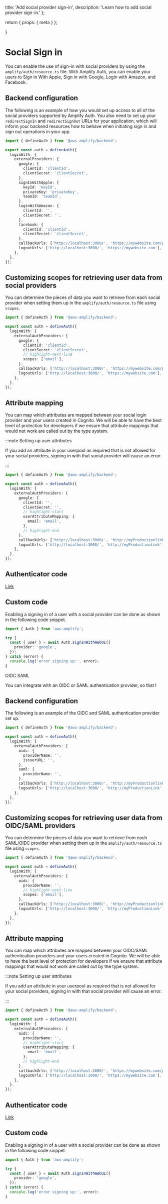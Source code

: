   title: 'Add social provider sign-in',
  description:
    'Learn how to add social provider sign-in.'
};

  return {
    props: {
      meta
    }
  };

}

# Social Sign in

You can enable the use of sign-in with social providers by using the `amplify/auth/resource.ts` file. With Amplify Auth, you can enable your users to Sign in With Apple, Sign in with Google, Login with Amazon, and Facebook.

## Backend configuration

The following is an example of how you would set up access to all of the social providers supported by Amplify Auth. You also need to set up your `redirectSignIn` and `redirectSignOut` URLs for your application, which will inform your backend resources how to behave when initiating sign in and sign out operations in your app.

```ts title="amplify/auth/resource.ts"
import { defineAuth } from '@aws-amplify/backend';

export const auth = defineAuth({
  loginWith: {
    externalProviders: {
      google: {
        clientId: 'clientId',
        clientSecret: 'clientSecret',
      },
      signInWithApple: {
        keyId: 'keyId',
        privateKey: 'privateKey',
        teamId: 'teamId',
      },
      loginWithAmazon: {
        clientId: '',
        clientSecret: '',
      },
      facebook: {
        clientId: 'clientId',
        clientSecret: 'clientSecret',
      },
      callbackUrls: ['http://localhost:3000/', 'https://mywebsite.com/profile'],
      logoutUrls: ['http://localhost:3000/', 'https://mywebsite.com'],
    },
  },
});
```

## Customizing scopes for retrieving user data from social providers

You can determine the pieces of data you want to retrieve from each social provider when setting them up in the `amplify/auth/resource.ts` file using `scopes`.

```ts title="amplify/auth/resource.ts"
import { defineAuth } from '@aws-amplify/backend';

export const auth = defineAuth({
  loginWith: {
    externalAuthProviders: {
      google: {
        clientId: 'clientId',
        clientSecret: 'clientSecret',
        // highlight-next-line
        scopes: ['email'],
      },
      callbackUrls: ['http://localhost:3000/', 'https://mywebsite.com/profile'],
      logoutUrls: ['http://localhost:3000/', 'https://mywebsite.com'],
    },
  },
});
```

## Attribute mapping

You can map which attributes are mapped between your social login provider and your users created in Cognito. We will be able to have the best level of protection for developers if we ensure that attribute mappings that would not work are called out by the type system.

:::note Setting up user attributes

If you add an attribute in your userpool as required that is not allowed for your social providers, signing in with that social provider will cause an error.

:::

```ts title="amplify/auth/resource.ts"
import { defineAuth } from '@aws-amplify/backend';

export const auth = defineAuth({
  loginWith: {
    externalAuthProviders: {
      google: {
        clientId: '',
        clientSecret: '',
        // highlight-start
        userAttributeMapping: {
          email: 'email',
        },
        // highlight-end
      },
      callbackUrls: ['http://localhost:3000/', 'http://myProductionlink'],
      logoutUrls: ['http://localhost:3000/', 'http://myProductionLink'],
    },
  },
});
```

## Authenticator code

[Link](https://ui.docs.amplify.aws/react/connected-components/authenticator/configuration#social-providers)

## Custom code

Enabling a signing in of a user with a social provider can be done as shown in the following code snippet.

```ts title="src/my-client-side-js.js"
import { Auth } from 'aws-amplify';

try {
  const { user } = await Auth.signInWithWebUI({
    provider: 'google',
  });
} catch (error) {
  console.log('error signing up:', error);
}
```

OIDC SAML

You can integrate with an OIDC or SAML authentication provider, so that I

## Backend configuration

The following is an example of the OIDC and SAML authentication provider set up.

```ts title="amplify/auth/resource.ts"
import { defineAuth } from '@aws-amplify/backend';

export const auth = defineAuth({
  loginWith: {
    externalAuthProviders: {
      oidc: {
        providerName: '',
        issuerURL: '',
      },
      saml: {
        providerName: '',
      },
      callbackUrls: ['http://localhost:3000/', 'http://myProductionlink'],
      logoutUrls: ['http://localhost:3000/', 'http://myProductionLink'],
    },
  },
});
```

## Customizing scopes for retrieving user data from OIDC/SAML providers

You can determine the pieces of data you want to retrieve from each SAML/OIDC provider when setting them up in the `amplify/auth/resource.ts` file using `scopes`.

```ts title="amplify/auth/resource.ts"
import { defineAuth } from '@aws-amplify/backend';

export const auth = defineAuth({
  loginWith: {
    externalAuthProviders: {
      oidc: {
        providerName: '',
        // highlight-next-line
        scopes: ['email'],
      },
      callbackUrls: ['http://localhost:3000/', 'http://myProductionlink'],
      logoutUrls: ['http://localhost:3000/', 'http://myProductionLink'],
    },
  },
});
```

## Attribute mapping

You can map which attributes are mapped between your OIDC/SAML authentication providers and your users created in Cognito. We will be able to have the best level of protection for developers if we ensure that attribute mappings that would not work are called out by the type system.

:::note Setting up user attributes

If you add an attribute in your userpool as required that is not allowed for your social providers, signing in with that social provider will cause an error.

:::

```ts title="amplify/auth/resource.ts"
import { defineAuth } from '@aws-amplify/backend';

export const auth = defineAuth({
  loginWith: {
    externalAuthProviders: {
      oidc: {
        providerName: '',
        // highlight-start
        userAttributeMapping: {
          email: 'email',
        },
        // highlight-end
      },
      callbackUrls: ['http://localhost:3000/', 'https://mywebsite.com/profile'],
      logoutUrls: ['http://localhost:3000/', 'https://mywebsite.com'],
    },
  },
});
```

## Authenticator code

[Link](https://ui.docs.amplify.aws/react/connected-components/authenticator/configuration#social-providers)

## Custom code

Enabling a signing in of a user with a social provider can be done as shown in the following code snippet.

```ts title="src/my-client-side-js.js"
import { Auth } from 'aws-amplify';

try {
  const { user } = await Auth.signInWithWebUI({
    provider: 'google',
  });
} catch (error) {
  console.log('error signing up:', error);
}
```
